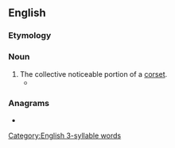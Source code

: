 ==English==

===Etymology===
{{suffix|en|corset|ry}}

===Noun===
{{en-noun|-|corsetries}}

# The collective noticeable portion of a [[corset]].
#* {{quote-text|en|year=2003|author=Audrey Niffenegger|title=The Time Traveler's Wife|page=174|isbn=1-931561-64-8|passage=Henry puts his hands on my waist and expresses surprise at all the boning and '''corsetry''' under the silk.}}

===Anagrams===
* {{anagrams|en|a=ceorrsty|stercory}}

[[Category:English 3-syllable words]]